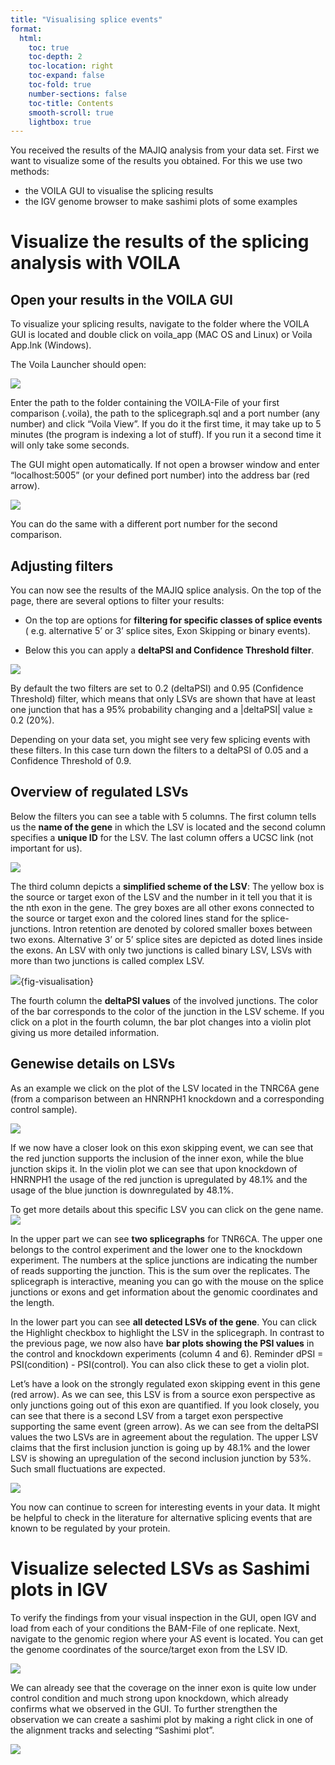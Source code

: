 ```yaml
---
title: "Visualising splice events"
format: 
  html: 
    toc: true
    toc-depth: 2
    toc-location: right
    toc-expand: false
    toc-fold: true
    number-sections: false
    toc-title: Contents
    smooth-scroll: true
    lightbox: true
---
```



You received the results of the MAJIQ analysis from your data set. First we want to visualize some of the results you obtained. For this we use two methods:

- the VOILA GUI to visualise the splicing results
- the IGV genome browser to make sashimi plots of some examples


# Visualize the results of the splicing analysis with VOILA

## Open your results in the VOILA GUI

To visualize your splicing results, navigate to the folder where the VOILA GUI is located and double click on voila_app (MAC OS and Linux) or Voila App.lnk (Windows).

The Voila Launcher should open: 

![](images/Picture 1.png)

Enter the path to the folder containing the VOILA-File of your first comparison (.voila), the path to the splicegraph.sql and a port number (any number) and click “Voila View”. If you do it the first time, it may take up to 5 minutes (the program is indexing a lot of stuff). If you run it a second time it will only take some seconds.


The GUI might open automatically. If not open a browser window and enter “localhost:5005” (or your defined port number) into the address bar (red arrow). 

![](images/Picture 2.png)


You can do the same with a different port number for the second comparison.


## Adjusting filters

You can now see the results of the MAJIQ splice analysis. On the top of the page, there are several options to filter your results:

- On the top are options for **filtering for specific classes of splice events** ( e.g. alternative 5’ or 3’ splice sites, Exon Skipping or binary events). 

- Below this you can apply a **deltaPSI and Confidence Threshold filter**. 

![](images/Picture 3.png)

By default the two filters are set to 0.2 (deltaPSI) and 0.95 (Confidence Threshold) filter, which means that only LSVs are shown that have at least one junction that has a 95% probability changing and a |deltaPSI| value ≥ 0.2 (20%). 

Depending on your data set, you might see very few splicing events with these filters. In this case turn down the filters to a deltaPSI of 0.05 and a Confidence Threshold of 0.9.

## Overview of regulated LSVs

Below the filters you can see a table with 5 columns. The first column tells us the **name of the gene** in which the LSV is located and the second column specifies a **unique ID** for the LSV. The last column offers a UCSC link (not important for us).

![](images/Picture 4.png)

The third column depicts a **simplified scheme of the LSV**: The yellow box is the source or target exon of the LSV and the number in it tell you that it is the nth exon in the gene. The grey boxes are all other exons connected to the source or target exon and the colored lines stand for the splice-junctions. Intron retention are denoted by colored smaller boxes between two exons. Alternative 3' or 5' splice sites are depicted as doted lines inside the exons. An LSV with only two junctions is called binary LSV, LSVs with more than two junctions is called complex LSV.


![](images/Picture 5.png){fig-visualisation}


The fourth column the **deltaPSI values** of the involved junctions. The color of the bar corresponds to the color of the junction in the LSV scheme. If you click on a plot in the fourth column, the bar plot changes into a violin plot giving us more detailed information.

## Genewise details on LSVs

As an example we click on the plot of the LSV located in the TNRC6A gene (from a comparison between an HNRNPH1 knockdown and a corresponding control sample). 

![](images/Picture 6.png)

If we now have a closer look on this exon skipping event, we can see that the red junction supports the inclusion of the inner exon, while the blue junction skips it. In the violin plot we can see that upon knockdown of HNRNPH1 the usage of the red junction is upregulated by 48.1% and the usage of the blue junction is downregulated by 48.1%.

To get more details about this specific LSV you can click on the gene name. 
![](images/Picture 7.png)

In the upper part we can see **two splicegraphs** for TNR6CA. The upper one belongs to the control experiment and the lower one to the knockdown experiment. The numbers at the splice junctions are indicating the number of reads supporting the junction. This is the sum over the replicates. The splicegraph is interactive, meaning you can go with the mouse on the splice junctions or exons and get information about the genomic coordinates and the length.

In the lower part you can see **all detected LSVs of the gene**. You can click the Highlight checkbox to highlight the LSV in the splicegraph. In contrast to the previous page, we now also have **bar plots showing the PSI values** in the control and knockdown experiments (column 4 and 6). Reminder dPSI = PSI(condition) - PSI(control). You can also click these to get a violin plot.

Let’s have a look on the strongly regulated exon skipping event in this gene (red arrow). As we can see, this LSV is from a source exon perspective as only junctions going out of this exon are quantified. If you look closely, you can see that there is a second LSV from a target exon perspective supporting the same event (green arrow). As we can see from the deltaPSI values the two LSVs are in agreement about the regulation. The upper LSV claims that the first inclusion junction is going up by 48.1% and the lower LSV is showing an upregulation of the second inclusion junction by 53%. Such small fluctuations are expected.

![](images/Picture 8.png)

You now can continue to screen for interesting events in your data. It might be helpful to check in the literature for alternative splicing events that are known to be regulated by your protein.


# Visualize selected LSVs as Sashimi plots in IGV

To verify the findings from your visual inspection in the GUI, open IGV and load from each of your conditions the BAM-File of one replicate. Next, navigate to the genomic region where your AS event is located. You can get the genome coordinates of the source/target exon from the LSV ID.

![](images/Picture 9.png)

We can already see that the coverage on the inner exon is quite low under control condition and much strong upon knockdown, which already confirms what we observed in the GUI. To further strengthen the observation we can create a sashimi plot by making a right click in one of the alignment tracks and selecting “Sashimi plot”. 

![](images/Picture 10.png)